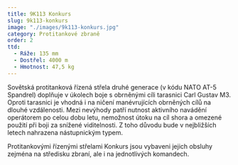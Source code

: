 ```yaml
---
title: 9K113 Konkurs
slug: 9k113-konkurs
image: "./images/9k113-konkurs.jpg"
category: Protitankové zbraně
order: 2
ttd:
  - Ráže: 135 mm
  - Dostřel: 4000 m
  - Hmotnost: 47,5 kg
---
```


Sovětská protitanková řízená střela druhé generace (v kódu NATO AT-5 Spandrel) doplňuje v úkolech boje s obrněnými cíli tarasnici Carl Gustav M3. Oproti tarasnici je vhodná i na ničení manévrujících obrněných cílů na dlouhé vzdálenosti. Mezi nevýhody patří nutnost aktivního navádění operátorem po celou dobu letu, nemožnost útoku na cíl shora a omezené použití při boji za snížené viditelnosti. Z toho důvodu bude v nejbližších letech nahrazena nástupnickým typem.

Protitankovými řízenými střelami Konkurs jsou vybaveni jejich obsluhy zejména na středisku zbraní, ale i na jednotlivých komandech.

